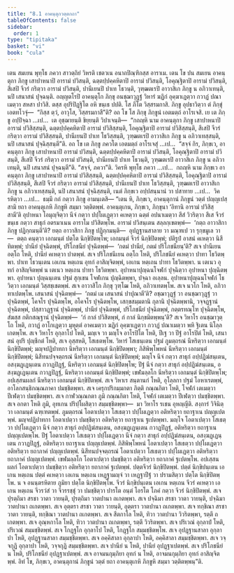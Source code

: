 ```yaml
---
title: "8.1 อาคนฺตุกวตฺตกถา"
tableOfContents: false
sidebar:
  order: 1
type: "tipitaka"
basket: "vi"
book: "cula"
---
```



<DynamicBreadcrumb />

<Division number="356" book="cula">

<Paragraph number="1655" book="cula">
เตน สมเยน พุทฺโธ ภควา สาวตฺถิยํ วิหรติ เชตวเน อนาถปิณฺฑิกสฺส อาราเม. เตน โข ปน สมเยน อาคนฺตุกา ภิกฺขู เสาปาหนาปิ อารามํ ปวิสนฺติ, ฉตฺตปฺปคฺคหิตาปิ อารามํ ปวิสนฺติ, โอคุณฺฐิตาปิ อารามํ ปวิสนฺติ, สีเสปิ จีวรํ กริตฺวา อารามํ ปวิสนฺติ, ปานีเยนปิ ปาเท โธวนฺติ, วุฑฺฒตเรปิ อาวาสิเก ภิกฺขู น อภิวาเทนฺติ, นปิ เสนาสนํ ปุจฺฉนฺติ. อญฺญตโรปิ อาคนฺตุโก ภิกฺขุ อนชฺฌาวุฏฺฐํ วิหารํ ฆฏิกํ อุคฺฆาเฏตฺวา กวาฏํ ปณาเมตฺวา สหสา ปาวิสิ. ตสฺส อุปริปิฏฺฐิโต อหิ ขนฺเธ ปปติ. โส ภีโต วิสฺสรมกาสิ. ภิกฺขู อุปธาวิตฺวา ตํ ภิกฺขุํ เอตทโวจุํ—  “กิสฺส ตฺวํ, อาวุโส, วิสฺสรมกาสี”ติ? อถ โข โส ภิกฺขุ ภิกฺขูนํ เอตมตฺถํ อาโรเจสิ.
</Paragraph>

<Paragraph number="1656" book="cula">
เย เต ภิกฺขู อปฺปิจฺฉา …เป…  เต อุชฺฌายนฺติ ขิยฺยนฺติ วิปาเจนฺติ—  “กถญฺหิ นาม อาคนฺตุกา ภิกฺขู เสาปาหนาปิ อารามํ ปวิสิสฺสนฺติ, ฉตฺตปฺปคฺคหิตาปิ อารามํ ปวิสิสฺสนฺติ, โอคุณฺฐิตาปิ อารามํ ปวิสิสฺสนฺติ, สีเสปิ จีวรํ กริตฺวา อารามํ ปวิสิสฺสนฺติ, ปานีเยนปิ ปาเท โธวิสฺสนฺติ, วุฑฺฒตเรปิ อาวาสิเก ภิกฺขู น อภิวาเทสฺสนฺติ, นปิ เสนาสนํ ปุจฺฉิสฺสนฺตี”ติ. อถ โข เต ภิกฺขู ภควโต เอตมตฺถํ อาโรเจสุํ …เป…  “สจฺจํ กิร, ภิกฺขเว, อาคนฺตุกา ภิกฺขู เสาปาหนาปิ อารามํ ปวิสนฺติ, ฉตฺตปฺปคฺคหิตาปิ อารามํ ปวิสนฺติ, โอคุณฺฐิตาปิ อารามํ ปวิสนฺติ, สีเสปิ จีวรํ กริตฺวา อารามํ ปวิสนฺติ, ปานีเยนปิ ปาเท โธวนฺติ, วุฑฺฒตเรปิ อาวาสิเก ภิกฺขู น อภิวาเทนฺติ, นปิ เสนาสนํ ปุจฺฉนฺตี”ติ. “สจฺจํ, ภควา”ติ. วิครหิ พุทฺโธ ภควา …เป…  กถญฺหิ นาม ภิกฺขเว อาคนฺตุกา ภิกฺขู เสาปาหนาปิ อารามํ ปวิสิสฺสนฺติ, ฉตฺตปฺปคฺคหิตาปิ อารามํ ปวิสิสฺสนฺติ, โอคุณฺฐิตาปิ อารามํ ปวิสิสฺสนฺติ, สีเสปิ จีวรํ กริตฺวา อารามํ ปวิสิสฺสนฺติ, ปานีเยนปิ ปาเท โธวิสฺสนฺติ, วุฑฺฒตเรปิ อาวาสิเก ภิกฺขู น อภิวาเทสฺสนฺติ, นปิ เสนาสนํ ปุจฺฉิสฺสนฺติ, เนตํ ภิกฺขเว อปฺปสนฺนานํ วา ปสาทาย …เป…  วิครหิตฺวา …เป…  ธมฺมึ กถํ กตฺวา ภิกฺขู อามนฺเตสิ—
</Paragraph>

</Division>
<Division number="357" book="cula">

<Paragraph number="1657" book="cula">
“เตน หิ, ภิกฺขเว, อาคนฺตุกานํ ภิกฺขูนํ วตฺตํ ปญฺญเปสฺสามิ ยถา อาคนฺตุเกหิ ภิกฺขูหิ สมฺมา วตฺติตพฺพํ. อาคนฺตุเกน, ภิกฺขเว, ภิกฺขุนา ‘อิทานิ อารามํ ปวิสิสฺสามี’ติ อุปาหนา โอมุญฺจิตฺวา นีจํ กตฺวา ปปฺโผเฏตฺวา คเหตฺวา ฉตฺตํ อปนาเมตฺวา สีสํ วิวริตฺวา สีเส จีวรํ ขนฺเธ กตฺวา สาธุกํ อตรมาเนน อาราโม ปวิสิตพฺโพ. อารามํ ปวิสนฺเตน สลฺลกฺเขตพฺพํ—  ‘กตฺถ อาวาสิกา ภิกฺขู ปฏิกฺกมนฺตี’ติ? ยตฺถ อาวาสิกา ภิกฺขู ปฏิกฺกมนฺติ—  อุปฏฺฐานสาลาย วา มณฺฑเป วา รุกฺขมูเล วา—  ตตฺถ คนฺตฺวา เอกมนฺตํ ปตฺโต นิกฺขิปิตพฺโพ; เอกมนฺตํ จีวรํ นิกฺขิปิตพฺพํ; ปติรูปํ อาสนํ คเหตฺวา นิสีทิตพฺพํ; ปานียํ ปุจฺฉิตพฺพํ, ปริโภชนียํ ปุจฺฉิตพฺพํ—  ‘กตมํ ปานียํ, กตมํ ปริโภชนียนฺ’ติ? สเจ ปานีเยน อตฺโถ โหติ, ปานียํ คเหตฺวา ปาตพฺพํ. สเจ ปริโภชนีเยน อตฺโถ โหติ, ปริโภชนียํ คเหตฺวา ปาทา โธวิตพฺพา. ปาเท โธวนฺเตน เอเกน หตฺเถน อุทกํ อาสิญฺจิตพฺพํ, เอเกน หตฺเถน ปาทา โธวิตพฺพา. น เตเนว อุทกํ อาสิญฺจิตพฺพํ น เตเนว หตฺเถน ปาทา โธวิตพฺพา. อุปาหนาปุญฺฉนโจฬกํ ปุจฺฉิตฺวา อุปาหนา ปุญฺฉิตพฺพา. อุปาหนา ปุญฺฉนฺเตน ปฐมํ สุกฺเขน โจฬเกน ปุญฺฉิตพฺพา, ปจฺฉา อเลฺลน. อุปาหนาปุญฺฉนโจฬกํ โธวิตฺวา เอกมนฺตํ วิสฺสชฺเชตพฺพํ.
</Paragraph>

<Paragraph number="1658" book="cula">
สเจ อาวาสิโก ภิกฺขุ วุฑฺโฒ โหติ, อภิวาเทตพฺโพ. สเจ นวโก โหติ, อภิวาทาเปตพฺโพ. เสนาสนํ ปุจฺฉิตพฺพํ—  ‘กตมํ เม เสนาสนํ ปาปุณาตี’ติ? อชฺฌาวุฏฺฐํ วา อนชฺฌาวุฏฺฐํ วา ปุจฺฉิตพฺพํ, โคจโร ปุจฺฉิตพฺโพ, อโคจโร ปุจฺฉิตพฺโพ, เสกฺขสมฺมตานิ กุลานิ ปุจฺฉิตพฺพานิ, วจฺจฏฺฐานํ ปุจฺฉิตพฺพํ, ปสฺสาวฏฺฐานํ ปุจฺฉิตพฺพํ, ปานียํ ปุจฺฉิตพฺพํ, ปริโภชนียํ ปุจฺฉิตพฺพํ, กตฺตรทณฺโฑ ปุจฺฉิตพฺโพ, สํฆสฺส กติกสณฺฐานํ ปุจฺฉิตพฺพํ—  ‘กํ กาลํ ปวิสิตพฺพํ, กํ กาลํ นิกฺขมิตพฺพนฺ’ติ? สเจ วิหาโร อนชฺฌาวุตฺโถ โหติ, กวาฏํ อาโกเฏตฺวา มุหุตฺตํ อาคเมตฺวา ฆฏิกํ อุคฺฆาเฏตฺวา กวาฏํ ปณาเมตฺวา พหิ ฐิเตน นิโลฺลเกตพฺโพ.
</Paragraph>

<Paragraph number="1659" book="cula">
สเจ วิหาโร อุกฺลาโป โหติ, มญฺเจ วา มญฺโจ อาโรปิโต โหติ, ปีเฐ วา ปีฐํ อาโรปิตํ โหติ, เสนาสนํ อุปริ ปุญฺชีกตํ โหติ, สเจ อุสฺสหติ, โสเธตพฺโพ. วิหารํ โสเธนฺเตน ปฐมํ ภูมตฺถรณํ นีหริตฺวา เอกมนฺตํ นิกฺขิปิตพฺพํ; มญฺจปฏิปาทกา นีหริตฺวา เอกมนฺตํ นิกฺขิปิตพฺพา; ภิสิพิพฺโพหนํ นีหริตฺวา เอกมนฺตํ นิกฺขิปิตพฺพํ; นิสีทนปจฺจตฺถรณํ นีหริตฺวา เอกมนฺตํ นิกฺขิปิตพฺพํ; มญฺโจ นีจํ กตฺวา สาธุกํ อปฺปฏิฆํสนฺเตน, อสงฺฆฏฺเฏนฺเตน กวาฏปิฏฺฐํ, นีหริตฺวา เอกมนฺตํ นิกฺขิปิตพฺโพ; ปีฐํ นีจํ กตฺวา สาธุกํ อปฺปฏิฆํสนฺเตน, อสงฺฆฏฺเฏนฺเตน กวาฏปิฏฺฐํ, นีหริตฺวา เอกมนฺตํ นิกฺขิปิตพฺพํ; เขฬมลฺลโก นีหริตฺวา เอกมนฺตํ นิกฺขิปิตพฺโพ; อปเสฺสนผลกํ นีหริตฺวา เอกมนฺตํ นิกฺขิปิตพฺพํ. สเจ วิหาเร สนฺตานกํ โหติ, อุโลฺลกา ปฐมํ โอหาเรตพฺพํ, อาโลกสนฺธิกณฺณภาคา ปมชฺชิตพฺพา. สเจ เครุกปริกมฺมกตา ภิตฺติ กณฺณกิตา โหติ, โจฬกํ เตเมตฺวา ปีเฬตฺวา ปมชฺชิตพฺพา. สเจ กาฬวณฺณกตา ภูมิ กณฺณกิตา โหติ, โจฬกํ เตเมตฺวา ปีเฬตฺวา ปมชฺชิตพฺพา. สเจ อกตา โหติ ภูมิ, อุทเกน ปริปฺโผสิตฺวา สมฺมชฺชิตพฺพา—  มา วิหาโร รเชน อุหญฺญีติ. สงฺการํ วิจินิตฺวา เอกมนฺตํ ฉฑฺเฑตพฺพํ.
</Paragraph>

<Paragraph number="1660" book="cula">
ภูมตฺถรณํ โอตาเปตฺวา โสเธตฺวา ปปฺโผเฏตฺวา อติหริตฺวา ยถาฐาเน ปญฺญเปตพฺพํ. มญฺจปฏิปาทกา โอตาเปตฺวา ปมชฺชิตฺวา อติหริตฺวา ยถาฐาเน ฐเปตพฺพา. มญฺโจ โอตาเปตฺวา โสเธตฺวา ปปฺโผเฏตฺวา นีจํ กตฺวา สาธุกํ อปฺปฏิฆํสนฺเตน, อสงฺฆฏฺเฏนฺเตน กวาฏปิฏฺฐํ, อติหริตฺวา ยถาฐาเน ปญฺญเปตพฺโพ. ปีฐํ โอตาเปตฺวา โสเธตฺวา ปปฺโผเฏตฺวา นีจํ กตฺวา สาธุกํ อปฺปฏิฆํสนฺเตน, อสงฺฆฏฺเฏนฺเตน กวาฏปิฏฺฐํ, อติหริตฺวา ยถาฐาเน ปญฺญเปตพฺพํ. ภิสิพิพฺโพหนํ โอตาเปตฺวา โสเธตฺวา ปปฺโผเฏตฺวา อติหริตฺวา ยถาภาคํ ปญฺญเปตพฺพํ. นิสีทนปจฺจตฺถรณํ โอตาเปตฺวา โสเธตฺวา ปปฺโผเฏตฺวา อติหริตฺวา ยถาภาคํ ปญฺญเปตพฺพํ. เขฬมลฺลโก โอตาเปตฺวา ปมชฺชิตฺวา อติหริตฺวา ยถาภาคํ ฐเปตพฺโพ. อปเสฺสนผลกํ โอตาเปตฺวา ปมชฺชิตฺวา อติหริตฺวา ยถาภาคํ ฐเปตพฺพํ. ปตฺตจีวรํ นิกฺขิปิตพฺพํ. ปตฺตํ นิกฺขิปนฺเตน เอเกน หตฺเถน ปตฺตํ คเหตฺวา เอเกน หตฺเถน เหฏฺฐามญฺจํ วา เหฏฺฐาปีฐํ วา ปรามสิตฺวา ปตฺโต นิกฺขิปิตพฺโพ. น จ อนนฺตรหิตาย ภูมิยา ปตฺโต นิกฺขิปิตพฺโพ. จีวรํ นิกฺขิปนฺเตน เอเกน หตฺเถน จีวรํ คเหตฺวา เอเกน หตฺเถน จีวรวํสํ วา จีวรรชฺชุํ วา ปมชฺชิตฺวา ปารโต อนฺตํ โอรโต โภคํ กตฺวา จีวรํ นิกฺขิปิตพฺพํ.
</Paragraph>

<Paragraph number="1661" book="cula">
สเจ ปุรตฺถิมา สรชา วาตา วายนฺติ, ปุรตฺถิมา วาตปานา ถเกตพฺพา. สเจ ปจฺฉิมา สรชา วาตา วายนฺติ, ปจฺฉิมา วาตปานา ถเกตพฺพา. สเจ อุตฺตรา สรชา วาตา วายนฺติ, อุตฺตรา วาตปานา ถเกตพฺพา. สเจ ทกฺขิณา สรชา วาตา วายนฺติ, ทกฺขิณา วาตปานา ถเกตพฺพา. สเจ สีตกาโล โหติ, ทิวา วาตปานา วิวริตพฺพา, รตฺตึ ถเกตพฺพา. สเจ อุณฺหกาโล โหติ, ทิวา วาตปานา ถเกตพฺพา, รตฺตึ วิวริตพฺพา.
</Paragraph>

<Paragraph number="1662" book="cula">
สเจ ปริเวณํ อุกฺลาปํ โหติ, ปริเวณํ สมฺมชฺชิตพฺพํ. สเจ โกฏฺฐโก อุกฺลาโป โหติ, โกฏฺฐโก สมฺมชฺชิตพฺโพ. สเจ อุปฏฺฐานสาลา อุกฺลาปา โหติ, อุปฏฺฐานสาลา สมฺมชฺชิตพฺพา. สเจ อคฺคิสาลา อุกฺลาปา โหติ, อคฺคิสาลา สมฺมชฺชิตพฺพา. สเจ วจฺจกุฏิ อุกฺลาปา โหติ, วจฺจกุฏิ สมฺมชฺชิตพฺพา. สเจ ปานียํ น โหติ, ปานียํ อุปฏฺฐาเปตพฺพํ. สเจ ปริโภชนียํ น โหติ, ปริโภชนียํ อุปฏฺฐาเปตพฺพํ. สเจ อาจมนกุมฺภิยา อุทกํ น โหติ, อาจมนกุมฺภิยา อุทกํ อาสิญฺจิตพฺพํ. อิทํ โข, ภิกฺขเว, อาคนฺตุกานํ ภิกฺขูนํ วตฺตํ ยถา อาคนฺตุเกหิ ภิกฺขูหิ สมฺมา วตฺติตพฺพนฺ”ติ.
</Paragraph>
</Division>